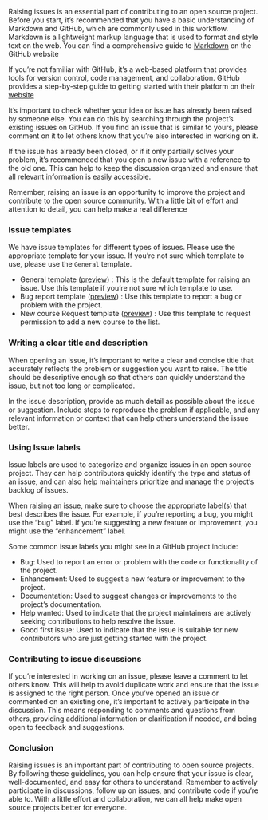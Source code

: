 
Raising issues is an essential part of contributing to an open source project. Before you start, it's recommended that you have a basic understanding of Markdown and GitHub, which are commonly used in this workflow. Markdown is a lightweight markup language that is used to format and style text on the web. You can find a comprehensive guide to [Markdown](https://guides.github.com/features/mastering-markdown/) on the GitHub website 

If you're not familiar with GitHub, it's a web-based platform that provides tools for version control, code management, and collaboration. GitHub provides a step-by-step guide to getting started with their platform on their [website](https://guides.github.com/activities/hello-world/)

It's important to check whether your idea or issue has already been raised by someone else. You can do this by searching through the project's existing issues on GitHub. If you find an issue that is similar to yours, please comment on it to let others know that you're also interested in working on it.

If the issue has already been closed, or if it only partially solves your problem, it's recommended that you open a new issue with a reference to the old one. This can help to keep the discussion organized and ensure that all relevant information is easily accessible.

Remember, raising an issue is an opportunity to improve the project and contribute to the open source community. With a little bit of effort and attention to detail, you can help make a real difference

### Issue templates
We have issue templates for different types of issues. Please use the appropriate template for your issue. If you're not sure which template to use, please use the `General` template.

- General template ([preview](https://github.com/Open-Science-Community-Saudi-Arabia/MOOCs/blob/main/.github/ISSUE_TEMPLATE/ISSUE_TEMPLATE.md)) : This is the default template for raising an issue. Use this template if you're not sure which template to use.
- Bug report template ([preview](https://github.com/Open-Science-Community-Saudi-Arabia/MOOCs/blob/.github/ISSUE_TEMPLATE/bug_report.md)) : Use this template to report a bug or problem with the project.
- New course Request template ([preview](https://github.com/Open-Science-Community-Saudi-Arabia/MOOCs/blob/.github/ISSUE_TEMPLATE/new_course.md)) : Use this template to request permission to add a new course to the list.

### Writing a clear title and description
When opening an issue, it's important to write a clear and concise title that accurately reflects the problem or suggestion you want to raise. The title should be descriptive enough so that others can quickly understand the issue, but not too long or complicated.

In the issue description, provide as much detail as possible about the issue or suggestion. Include steps to reproduce the problem if applicable, and any relevant information or context that can help others understand the issue better.

### Using Issue labels
Issue labels are used to categorize and organize issues in an open source project. They can help contributors quickly identify the type and status of an issue, and can also help maintainers prioritize and manage the project's backlog of issues.

When raising an issue, make sure to choose the appropriate label(s) that best describes the issue. For example, if you're reporting a bug, you might use the "bug" label. If you're suggesting a new feature or improvement, you might use the "enhancement" label.

Some common issue labels you might see in a GitHub project include:

* Bug: Used to report an error or problem with the code or functionality of the project.
* Enhancement: Used to suggest a new feature or improvement to the project.
* Documentation: Used to suggest changes or improvements to the project's documentation.
* Help wanted: Used to indicate that the project maintainers are actively seeking contributions to help resolve the issue.
* Good first issue: Used to indicate that the issue is suitable for new contributors who are just getting started with the project.

### Contributing to issue discussions
If you're interested in working on an issue, please leave a comment to let others know. This will help to avoid duplicate work and ensure that the issue is assigned to the right person.
Once you've opened an issue or commented on an existing one, it's important to actively participate in the discussion. This means responding to comments and questions from others, providing additional information or clarification if needed, and being open to feedback and suggestions.

### Conclusion
Raising issues is an important part of contributing to open source projects. By following these guidelines, you can help ensure that your issue is clear, well-documented, and easy for others to understand. Remember to actively participate in discussions, follow up on issues, and contribute code if you're able to. With a little effort and collaboration, we can all help make open source projects better for everyone.